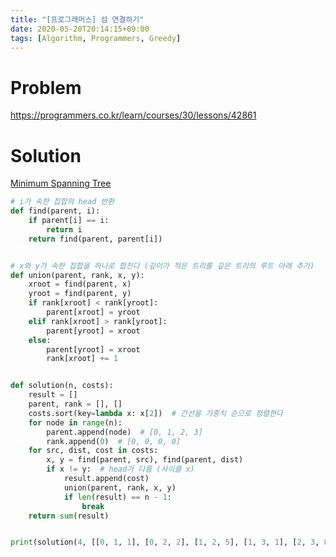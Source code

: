 ```yaml
---
title: "[프로그래머스] 섬 연결하기"
date: 2020-05-20T20:14:15+09:00
tags: [Algorithm, Programmers, Greedy]
---
```


# Problem

<https://programmers.co.kr/learn/courses/30/lessons/42861>

# Solution

[Minimum Spanning Tree](/posts/minimum-spanning-tree)

```py
# i가 속한 집합의 head 반환
def find(parent, i):
    if parent[i] == i:
        return i
    return find(parent, parent[i])


# x와 y가 속한 집합을 하나로 합친다 (깊이가 적은 트리를 깊은 트리의 루트 아래 추가)
def union(parent, rank, x, y):
    xroot = find(parent, x)
    yroot = find(parent, y)
    if rank[xroot] < rank[yroot]:
        parent[xroot] = yroot
    elif rank[xroot] > rank[yroot]:
        parent[yroot] = xroot
    else:
        parent[yroot] = xroot
        rank[xroot] += 1


def solution(n, costs):
    result = []
    parent, rank = [], []
    costs.sort(key=lambda x: x[2])  # 간선을 가중치 순으로 정렬한다
    for node in range(n):
        parent.append(node)  # [0, 1, 2, 3]
        rank.append(0)  # [0, 0, 0, 0]
    for src, dist, cost in costs:
        x, y = find(parent, src), find(parent, dist)
        if x != y:  # head가 다름 (사이클 x)
            result.append(cost)
            union(parent, rank, x, y)
            if len(result) == n - 1:
                break
    return sum(result)


print(solution(4, [[0, 1, 1], [0, 2, 2], [1, 2, 5], [1, 3, 1], [2, 3, 8]]))  # 4
```

